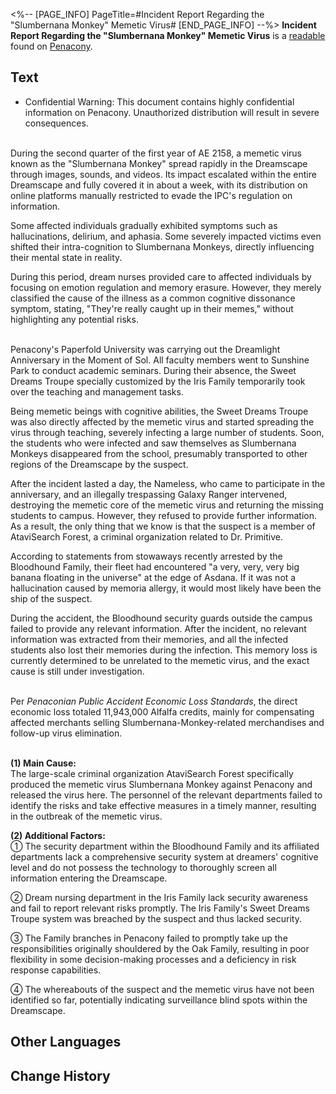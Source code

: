 <%-- [PAGE_INFO]
PageTitle=#Incident Report Regarding the "Slumbernana Monkey" Memetic Virus#
[END_PAGE_INFO] --%>
{{Readable Infobox
|id           = 416
|partIds      = 190711
|title        = 
|image        = Item Penacony Readable 4.png
|world        = Penacony
|parts        = 1
|author       = <!--to be added-->
|description  = An investigation report provided by the Bloodhound Family regarding the Slumbernana Monkey incident, documenting the details of the event and conclusions for passing the buck.
|part1        = Incident Report Regarding the "Slumbernana Monkey" Memetic Virus
|source1      = {{cx|Source missing}}
|characters   = 
|factions     = 
}}
'''Incident Report Regarding the "Slumbernana Monkey" Memetic Virus''' is a [[readable]] found on [[Penacony]].
<!--
==Location==
{{Map Embed|<map name>|<marker id>}}
-->
==Text==
* Confidential Warning: This document contains highly confidential information on Penacony. Unauthorized distribution will result in severe consequences.

{{Size|48|'''I. Incident Background'''}}<br />During the second quarter of the first year of AE 2158, a memetic virus known as the "Slumbernana Monkey" spread rapidly in the Dreamscape through images, sounds, and videos. Its impact escalated within the entire Dreamscape and fully covered it in about a week, with its distribution on online platforms manually restricted to evade the IPC's regulation on information.

Some affected individuals gradually exhibited symptoms such as hallucinations, delirium, and aphasia. Some severely impacted victims even shifted their intra-cognition to Slumbernana Monkeys, directly influencing their mental state in reality.

During this period, dream nurses provided care to affected individuals by focusing on emotion regulation and memory erasure. However, they merely classified the cause of the illness as a common cognitive dissonance symptom, stating, "They're really caught up in their memes," without highlighting any potential risks.

{{Size|48|'''II. Incident Details'''}}<br />Penacony's Paperfold University was carrying out the Dreamlight Anniversary in the Moment of Sol. All faculty members went to Sunshine Park to conduct academic seminars. During their absence, the Sweet Dreams Troupe specially customized by the Iris Family temporarily took over the teaching and management tasks.

Being memetic beings with cognitive abilities, the Sweet Dreams Troupe was also directly affected by the memetic virus and started spreading the virus through teaching, severely infecting a large number of students. Soon, the students who were infected and saw themselves as Slumbernana Monkeys disappeared from the school, presumably transported to other regions of the Dreamscape by the suspect.

After the incident lasted a day, the Nameless, who came to participate in the anniversary, and an illegally trespassing Galaxy Ranger intervened, destroying the memetic core of the memetic virus and returning the missing students to campus. However, they refused to provide further information. As a result, the only thing that we know is that the suspect is a member of AtaviSearch Forest, a criminal organization related to Dr. Primitive.

According to statements from stowaways recently arrested by the Bloodhound Family, their fleet had encountered "a very, very, very big banana floating in the universe" at the edge of Asdana. If it was not a hallucination caused by memoria allergy, it would most likely have been the ship of the suspect.

During the accident, the Bloodhound security guards outside the campus failed to provide any relevant information. After the incident, no relevant information was extracted from their memories, and all the infected students also lost their memories during the infection. This memory loss is currently determined to be unrelated to the memetic virus, and the exact cause is still under investigation.

{{Size|48|'''III. Losses'''}}<br />Per ''Penaconian Public Accident Economic Loss Standards'', the direct economic loss totaled 11,943,000 Alfalfa credits, mainly for compensating affected merchants selling Slumbernana-Monkey-related merchandises and follow-up virus elimination.

{{Size|48|'''IV. Causes'''}}<br />'''(1) Main Cause:'''<br />The large-scale criminal organization AtaviSearch Forest specifically produced the memetic virus Slumbernana Monkey against Penacony and released the virus here. The personnel of the relevant departments failed to identify the risks and take effective measures in a timely manner, resulting in the outbreak of the memetic virus.

'''(2) Additional Factors:'''<br />① The security department within the Bloodhound Family and its affiliated departments lack a comprehensive security system at dreamers' cognitive level and do not possess the technology to thoroughly screen all information entering the Dreamscape.

② Dream nursing department in the Iris Family lack security awareness and fail to report relevant risks promptly. The Iris Family's Sweet Dreams Troupe system was breached by the suspect and thus lacked security.

③ The Family branches in Penacony failed to promptly take up the responsibilities originally shouldered by the Oak Family, resulting in poor flexibility in some decision-making processes and a deficiency in risk response capabilities.

④ The whereabouts of the suspect and the memetic virus have not been identified so far, potentially indicating surveillance blind spots within the Dreamscape.

<!--
==Trivia==
* 
-->
==Other Languages==
{{Other Languages
|en   = Incident Report Regarding the "Slumbernana Monkey" Memetic Virus
|zhs  = 「睡蕉小猴」模因病毒事故报告
|zht  = 「睡蕉小猴」迷因病毒事故報告
|ja   = 「バナーネモンキー」ミームウイルス事故報告書
|ko   = 「졸리나나 원숭이」 밈 바이러스 사고 보고서
|es   = Informe del incidente relacionado con el virus memético "Monito Duermeplátano"
|fr   = Rapport d'incident concernant le virus mémoriel du «&nbsp;Singe Somno-banane&nbsp;»
|ru   = Рапорт о происшествии с меметическим вирусом «Баюнановая обезьянка»
|th   = รายงานเหตุไวรัสร่างจิต "เจ้าจ๋อบานาน่าขี้เซา"
|vi   = Báo Cáo Sự Cố Virus Meme "Khỉ Ngủ Say Chúi"
|de   = Bericht zum Mem-Virus „Schlafender Bananenaffe“
|id   = Laporan Insiden Virus Meme "Slumbernana Monkey"
|pt   = Relatório do Incidente Relacionado ao Vírus Memético do "Macaco Dormebanana"
}}

==Change History==
{{Change History|2.6}}